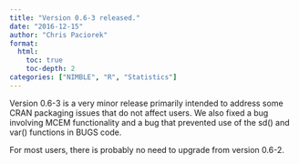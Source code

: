 ```yaml
---
title: "Version 0.6-3 released."
date: "2016-12-15"
author: "Chris Paciorek"
format:
  html:
    toc: true
    toc-depth: 2
categories: ["NIMBLE", "R", "Statistics"]
---
```


Version 0.6-3 is a very minor release primarily intended to address some CRAN packaging issues that do not affect users. We also fixed a bug involving MCEM functionality and a bug that prevented use of the sd() and var() functions in BUGS code.

For most users, there is probably no need to upgrade from version 0.6-2.